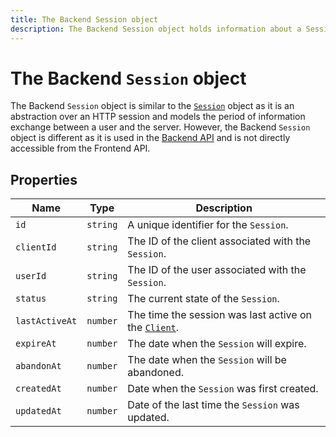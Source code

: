 ```yaml
---
title: The Backend Session object
description: The Backend Session object holds information about a Session of your application. However, the Backend Session object is different from the Session object in that it is used in the Backend API.
---
```


# The Backend `Session` object

The Backend `Session` object is similar to the [`Session`](/docs/references/javascript/session) object as it is an abstraction over an HTTP session and models the period of information exchange between a user and the server. However, the Backend `Session` object is different as it is used in the [Backend API](https://clerk.com/docs/reference/backend-api/tag/Sessions#operation/GetSessionList) and is not directly accessible from the Frontend API.

## Properties

| Name | Type | Description |
| - | - | - |
| `id` | `string` | A unique identifier for the `Session`. |
| `clientId` | `string` | The ID of the client associated with the `Session`. |
| `userId` | `string` | The ID of the user associated with the `Session`. |
| `status` | `string` | The current state of the `Session`. |
| `lastActiveAt` | `number` | The time the session was last active on the [`Client`](/docs/references/backend/types/backend-client). |
| `expireAt` | `number` | The date when the `Session` will expire. |
| `abandonAt` | `number` | The date when the `Session` will be abandoned. |
| `createdAt` | `number` | Date when the `Session` was first created. |
| `updatedAt` | `number` | Date of the last time the `Session` was updated. |
